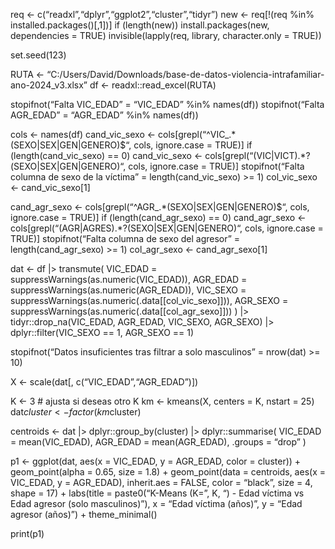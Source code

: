 
req <- c("readxl","dplyr","ggplot2","cluster","tidyr")
new <- req[!(req %in% installed.packages()[,1])]
if (length(new)) install.packages(new, dependencies = TRUE)
invisible(lapply(req, library, character.only = TRUE))

set.seed(123)

RUTA <- "C:/Users/David/Downloads/base-de-datos-violencia-intrafamiliar-ano-2024_v3.xlsx"
df <- readxl::read_excel(RUTA)

stopifnot("Falta VIC_EDAD" = "VIC_EDAD" %in% names(df))
stopifnot("Falta AGR_EDAD" = "AGR_EDAD" %in% names(df))


cols <- names(df)
cand_vic_sexo <- cols[grepl("^VIC_.*(SEXO|SEX|GEN|GENERO)$", cols, ignore.case = TRUE)]
if (length(cand_vic_sexo) == 0) cand_vic_sexo <- cols[grepl("(VIC|VICT).*?(SEXO|SEX|GEN|GENERO)", cols, ignore.case = TRUE)]
stopifnot("Falta columna de sexo de la víctima" = length(cand_vic_sexo) >= 1)
col_vic_sexo <- cand_vic_sexo[1]

cand_agr_sexo <- cols[grepl("^AGR_.*(SEXO|SEX|GEN|GENERO)$", cols, ignore.case = TRUE)]
if (length(cand_agr_sexo) == 0) cand_agr_sexo <- cols[grepl("(AGR|AGRES).*?(SEXO|SEX|GEN|GENERO)", cols, ignore.case = TRUE)]
stopifnot("Falta columna de sexo del agresor" = length(cand_agr_sexo) >= 1)
col_agr_sexo <- cand_agr_sexo[1]


dat <- df |>
  transmute(
    VIC_EDAD = suppressWarnings(as.numeric(VIC_EDAD)),
    AGR_EDAD = suppressWarnings(as.numeric(AGR_EDAD)),
    VIC_SEXO = suppressWarnings(as.numeric(.data[[col_vic_sexo]])),
    AGR_SEXO = suppressWarnings(as.numeric(.data[[col_agr_sexo]]))
  ) |>
  tidyr::drop_na(VIC_EDAD, AGR_EDAD, VIC_SEXO, AGR_SEXO) |>
  dplyr::filter(VIC_SEXO == 1, AGR_SEXO == 1)

stopifnot("Datos insuficientes tras filtrar a solo masculinos" = nrow(dat) >= 10)


X <- scale(dat[, c("VIC_EDAD","AGR_EDAD")])

K <- 3  # ajusta si deseas otro K
km <- kmeans(X, centers = K, nstart = 25)
dat$cluster <- factor(km$cluster)


centroids <- dat |>
  dplyr::group_by(cluster) |>
  dplyr::summarise(
    VIC_EDAD = mean(VIC_EDAD),
    AGR_EDAD = mean(AGR_EDAD),
    .groups = "drop"
  )


p1 <- ggplot(dat, aes(x = VIC_EDAD, y = AGR_EDAD, color = cluster)) +
  geom_point(alpha = 0.65, size = 1.8) +
  geom_point(data = centroids, aes(x = VIC_EDAD, y = AGR_EDAD),
             inherit.aes = FALSE, color = "black", size = 4, shape = 17) +
  labs(title = paste0("K-Means (K=", K, ") - Edad víctima vs Edad agresor (solo masculinos)"),
       x = "Edad víctima (años)", y = "Edad agresor (años)") +
  theme_minimal()

print(p1)


